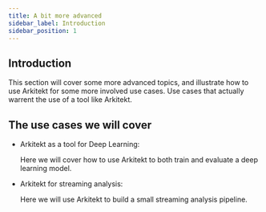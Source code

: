 ```yaml
---
title: A bit more advanced
sidebar_label: Introduction
sidebar_position: 1
---
```


## Introduction

This section will cover some more advanced topics, and illustrate how to use Arkitekt for some more involved use cases.
Use cases that actually warrent the use of a tool like Arkitekt.

## The use cases we will cover

-   Arkitekt as a tool for Deep Learning:

    Here we will cover how to use Arkitekt to both train and evaluate a deep learning model.

-   Arkitekt for streaming analysis:

    Here we will use Arkitekt to build a small streaming analysis pipeline.


